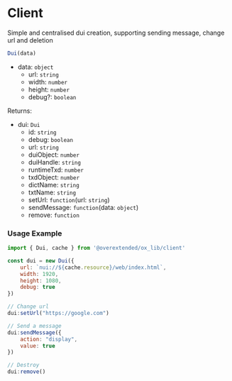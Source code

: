 
# Client

Simple and centralised dui creation, supporting sending message, change url and deletion


```js
Dui(data)
```

- data: `object`
  - url: `string`
  - width: `number`
  - height: `number`
  - debug?: `boolean`

Returns:

- dui: `Dui`
  - id: `string`
  - debug: `boolean`
  - url: `string`
  - duiObject: `number`
  - duiHandle: `string`
  - runtimeTxd: `number`
  - txdObject: `number`
  - dictName: `string`
  - txtName: `string`
  - setUrl: `function`(url: `string`)
  - sendMessage: `function`(data: `object`)
  - remove: `function`

### Usage Example
```js
import { Dui, cache } from '@overextended/ox_lib/client'

const dui = new Dui({
	url: `nui://${cache.resource}/web/index.html`, 
	width: 1920, 
	height: 1080,
	debug: true
})

// Change url
dui:setUrl("https://google.com")

// Send a message
dui:sendMessage({
	action: "display",
	value: true
})

// Destroy
dui:remove()
```